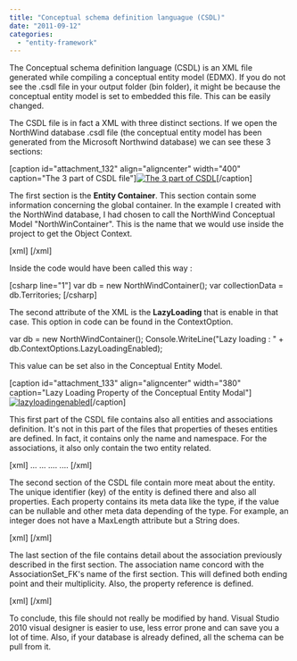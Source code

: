 ```yaml
---
title: "Conceptual schema definition languague (CSDL)"
date: "2011-09-12"
categories: 
  - "entity-framework"
---
```


The Conceptual schema definition language (CSDL) is an XML file generated while compiling a conceptual entity model (EDMX). If you do not see the .csdl file in your output folder (bin folder), it might be because the conceptual entity model is set to embedded this file. This can be easily changed.

The CSDL file is in fact a XML with three distinct sections. If we open the NorthWind database .csdl file (the conceptual entity model has been generated from the Microsoft Northwind database) we can see these 3 sections:

\[caption id="attachment\_132" align="aligncenter" width="400" caption="The 3 part of CSDL file"\][![The 3 part of CSDL](http://patrickdesjardins.com/blog/wp-content/uploads/2011/08/csdl3part-400x290.png "csdl3part")](http://patrickdesjardins.com/blog/conceptual-schema-definition-languague-csdl/csdl3part)\[/caption\]

The first section is the **Entity Container**. This section contain some information concerning the global container. In the example I created with the NorthWind database, I had chosen to call the NorthWind Conceptual Model "NorthWinContainer". This is the name that we would use inside the project to get the Object Context.

\[xml\] <EntityContainer Name="NorthWindContainer" annotation:LazyLoadingEnabled="true"> \[/xml\]

Inside the code would have been called this way :

\[csharp line="1"\] var db = new NorthWindContainer(); var collectionData = db.Territories; \[/csharp\]

The second attribute of the XML is the **LazyLoading** that is enable in that case. This option in code can be found in the ContextOption.

var db = new NorthWindContainer(); Console.WriteLine("Lazy loading : " + db.ContextOptions.LazyLoadingEnabled);

This value can be set also in the Conceptual Entity Model.

\[caption id="attachment\_133" align="aligncenter" width="380" caption="Lazy Loading Property of the Conceptual Entity Modal"\][![](http://patrickdesjardins.com/blog/wp-content/uploads/2011/08/lazyloadingenabled.png "lazyloadingenabled")](http://patrickdesjardins.com/blog/conceptual-schema-definition-languague-csdl/lazyloadingenabled)\[/caption\]

This first part of the CSDL file contains also all entities and associations definition. It's not in this part of the files that properties of theses entities are defined. In fact, it contains only the name and namespace. For the associations, it also only contain the two entity related.

\[xml\] <EntitySet Name="Categories" EntityType="northwndModel.Categories" /> <EntitySet Name="CustomerDemographics" EntityType="northwndModel.CustomerDemographics" /> <EntitySet Name="Customers" EntityType="northwndModel.Customers" /> ... ... <AssociationSet Name="FK\_Products\_Categories" Association="northwndModel.FK\_Products\_Categories"> <End Role="Categories" EntitySet="Categories" /> <End Role="Products" EntitySet="Products" /> </AssociationSet> .... .... \[/xml\]

The second section of the CSDL file contain more meat about the entity. The unique identifier (key) of the entity is defined there and also all properties. Each property contains its meta data like the type, if the value can be nullable and other meta data depending of the type. For example, an integer does not have a MaxLength attribute but a String does.

\[xml\] <EntityType Name="Categories"> <Key> <PropertyRef Name="CategoryID" /> </Key> <Property Name="CategoryID" Type="Int32" Nullable="false" annotation:StoreGeneratedPattern="Identity" /> <Property Name="CategoryName" Type="String" Nullable="false" MaxLength="15" Unicode="true" FixedLength="false" /> <Property Name="Description" Type="String" MaxLength="Max" Unicode="true" FixedLength="false" /> <Property Name="Picture" Type="Binary" MaxLength="Max" FixedLength="false" /> <NavigationProperty Name="Products" Relationship="northwndModel.FK\_Products\_Categories" FromRole="Categories" ToRole="Products" /> </EntityType> <EntityType Name="CustomerDemographics"> <Key> <PropertyRef Name="CustomerTypeID" /> </Key> <Property Name="CustomerTypeID" Type="String" Nullable="false" MaxLength="10" Unicode="true" FixedLength="true" /> <Property Name="CustomerDesc" Type="String" MaxLength="Max" Unicode="true" FixedLength="false" /> <NavigationProperty Name="Customers" Relationship="northwndModel.CustomerCustomerDemo" FromRole="CustomerDemographics" ToRole="Customers" /> </EntityType> \[/xml\]

The last section of the file contains detail about the association previously described in the first section. The association name concord with the AssociationSet\_FK's name of the first section. This will defined both ending point and their multiplicity. Also, the property reference is defined.

\[xml\] <Association Name="FK\_Products\_Categories"> <End Role="Categories" Type="northwndModel.Categories" Multiplicity="0..1" /> <End Role="Products" Type="northwndModel.Products" Multiplicity="\*" /> <ReferentialConstraint> <Principal Role="Categories"> <PropertyRef Name="CategoryID" /> </Principal> <Dependent Role="Products"> <PropertyRef Name="CategoryID" /> </Dependent> </ReferentialConstraint> </Association> \[/xml\]

To conclude, this file should not really be modified by hand. Visual Studio 2010 visual designer is easier to use, less error prone and can save you a lot of time. Also, if your database is already defined, all the schema can be pull from it.
